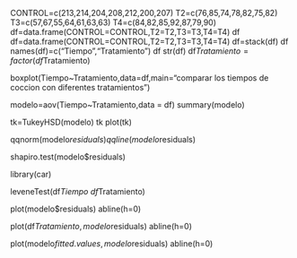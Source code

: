 CONTROL=c(213,214,204,208,212,200,207)
T2=c(76,85,74,78,82,75,82)
T3=c(57,67,55,64,61,63,63)
T4=c(84,82,85,92,87,79,90)
df=data.frame(CONTROL=CONTROL,T2=T2,T3=T3,T4=T4)
df
df=data.frame(CONTROL=CONTROL,T2=T2,T3=T3,T4=T4)
df=stack(df)
df
names(df)=c("Tiempo","Tratamiento")
df
str(df)
df$Tratamiento=factor(df$Tratamiento)

boxplot(Tiempo~Tratamiento,data=df,main="comparar los tiempos de coccion con diferentes tratamientos")

modelo=aov(Tiempo~Tratamiento,data = df)
summary(modelo)

tk=TukeyHSD(modelo)
tk
plot(tk)

qqnorm(modelo$residuals)
qqline(modelo$residuals)

shapiro.test(modelo$residuals)

library(car)

leveneTest(df$Tiempo~df$Tratamiento)

plot(modelo$residuals)
abline(h=0)

plot(df$Tratamiento,modelo$residuals)
abline(h=0)

plot(modelo$fitted.values,modelo$residuals)
abline(h=0)


